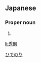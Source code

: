 ==Japanese==
{{ja-kanjitab|秀|則}}

===Proper noun===
{{ja-pos|proper|ひでのり}}

# {{given name|male|lang=ja}}

[[Category:Japanese male given names|ひでのり]]

[[li:秀則]]